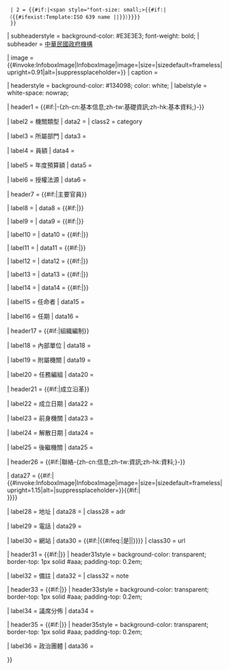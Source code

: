 <includeonly>{{Infobox
| bodyclass = vcard
| bodystyle = font-size: 88%;

| abovestyle = background-color: #E3E3E3;
| above = {{br separated entries
  | 1 = {{#if:{{{部門名稱|}}}|<span class="fn org">{{{部門名稱|{{PAGENAMEBASE}}}}}</span>}}
  | 2 = {{#if:{{{外文名稱|}}}|<span style="font-size: small;>{{{外文名稱}}}{{#if:{{{外文語言|}}}|（{{#ifexist:Template:ISO 639 name {{{外文語言}}}|{{ISO 639 name {{{外文語言}}}}}|{{{外文語言}}}}}）}}</span>}}
  }}

| subheaderstyle = background-color: #E3E3E3; font-weight: bold;
| subheader = {{flagicon|ROC}} [[中華民國政府|中華民國政府機構]]

| image = {{#invoke:InfoboxImage|InfoboxImage|image={{{部門標誌|}}}|size={{{部門標誌尺寸|}}}|sizedefault=frameless|upright=0.91|alt={{{部門標誌替代|}}}|suppressplaceholder={{main other|yes|no}}}}
| caption = {{{部門標誌名稱|}}}

| headerstyle = background-color: #134098; color: white;
| labelstyle = white-space: nowrap;

| header1 = {{#if:{{{機關類型|}}}{{{所屬部門|}}}{{{員額|}}}{{{年度預算額|}}}{{{授權法源|}}}|-{zh-cn:基本信息;zh-tw:基礎資訊;zh-hk:基本資料;}-}}

| label2 = 機關類型
| data2 = {{{機關類型|}}}
| class2 = category

| label3 = 所屬部門
| data3 = {{{所屬部門|}}}

| label4 = 員額
| data4 = {{{員額|}}}

| label5 = 年度預算額
| data5 = {{{年度預算額|}}}

| label6 = 授權法源
| data6 = {{{授權法源|}}}

| header7 = {{#if:{{{首長職銜|}}}{{{副首長職銜|}}}{{{副首長職銜二|}}}{{{副首長職銜三|}}}{{{秘書長職銜|}}}{{{秘書長職銜二|}}}{{{副秘書長職銜|}}}{{{任命者姓名|}}}{{{官員任期|}}}|主要官員}}

| label8 = {{{首長職銜|}}}
| data8 = {{#if:{{{首長職銜|}}}|{{{首長姓名|}}}}}

| label9 = {{{副首長職銜|}}}
| data9 = {{#if:{{{副首長職銜|}}}|{{Slight-pause mark list|{{{副首長姓名|}}}|{{{副首長姓名二|}}}|{{{副首長姓名三|}}}}}}}

| label10 = {{{副首長職銜二|}}}
| data10 = {{#if:{{{副首長職銜二|}}}|{{Slight-pause mark list|{{{副首長二姓名|}}}|{{{副首長二姓名二|}}}|{{{副首長二姓名三|}}}}}}}

| label11 = {{{副首長職銜三|}}}
| data11 = {{#if:{{{副首長職銜三|}}}|{{Slight-pause mark list|{{{副首長三姓名|}}}|{{{副首長三姓名二|}}}|{{{副首長三姓名三|}}}}}}}

| label12 = {{{秘書長職銜|}}}
| data12 = {{#if:{{{秘書長職銜|}}}|{{Slight-pause mark list|{{{秘書長姓名|}}}|{{{秘書長姓名二|}}}|{{{秘書長姓名三|}}}}}}}

| label13 = {{{秘書長職銜二|}}}
| data13 = {{#if:{{{秘書長職銜二|}}}|{{Slight-pause mark list|{{{秘書長二姓名|}}}|{{{秘書長二姓名二|}}}|{{{秘書長二姓名三|}}}}}}}

| label14 = {{{副秘書長職銜|}}}
| data14 = {{#if:{{{副秘書長職銜|}}}|{{Slight-pause mark list|{{{副秘書長姓名|}}}|{{{副秘書長姓名二|}}}|{{{副秘書長姓名三|}}}}}}}

| label15 = 任命者
| data15 = {{{任命者姓名|}}}

| label16 = 任期
| data16 = {{{官員任期|}}}

| header17 = {{#if:{{{內部單位|}}}{{{附屬機關|}}}{{{任務編組|}}}|組織編制}}

| label18 = 內部單位
| data18 = {{{內部單位|}}}

| label19 = 附屬機關
| data19 = {{{附屬機關|}}}

| label20 = 任務編組
| data20 = {{{任務編組|}}}

| header21 = {{#if:{{{成立日期|}}}{{{前身機關|}}}{{{解散日期|}}}{{{後繼機關|}}}|成立沿革}}

| label22 = 成立日期
| data22 = {{{成立日期|}}}

| label23 = 前身機關
| data23 = {{{前身機關|}}}

| label24 = 解散日期
| data24 = {{{解散日期|}}}

| label25 = 後繼機關
| data25 = {{{後繼機關|}}}

| header26 = {{#if:{{{代表圖像|}}}{{{地址|}}}{{{電話|}}}{{{網站|}}}|聯絡-{zh-cn:信息;zh-tw:資訊;zh-hk:資料;}-}}

| data27 = {{#if:{{{代表圖像|}}}|{{#invoke:InfoboxImage|InfoboxImage|image={{{代表圖像|}}}|size={{{代表圖像尺寸|}}}|sizedefault=frameless|upright=1.15|alt={{{代表圖像替代|}}}|suppressplaceholder={{main other|yes|no}}}}{{#if:{{{代表圖像名稱|}}}|<br />{{{代表圖像名稱}}}}}}}

| label28 = 地址
| data28 = {{{地址|}}}
| class28 = adr

| label29 = 電話
| data29 = {{{電話|}}}

| label30 = 網站
| data30 = {{#if:{{{網站|}}}|{{#ifeq:{{str endswith|{{{網站}}}|]}}|是|{{{網站}}}|{{url|{{{網站}}}}}}}}}
| class30 = url

| header31 = {{#if:{{{備註|}}}|<nowiki />}}
| header31style = background-color: transparent; border-top: 1px solid #aaa; padding-top: 0.2em;

| label32 = 備註
| data32 = {{{備註|}}}
| class32 = note

| header33 = {{#if:{{{議席分佈|}}}|<nowiki />}}
| header33style = background-color: transparent; border-top: 1px solid #aaa; padding-top: 0.2em;

| label34 = 議席分佈
| data34 = {{{議席分佈|}}}

| header35 = {{#if:{{{政治團體|}}}|<nowiki />}}
| header35style = background-color: transparent; border-top: 1px solid #aaa; padding-top: 0.2em;

| label36 = 政治團體
| data36 = {{{政治團體|}}}

}}</includeonly><noinclude>
{{Documentation}}
</noinclude>